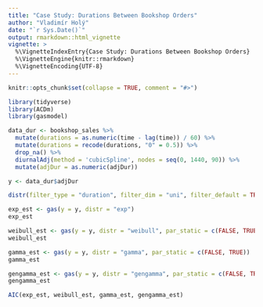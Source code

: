 ```yaml
---
title: "Case Study: Durations Between Bookshop Orders"
author: "Vladimír Holý"
date: "`r Sys.Date()`"
output: rmarkdown::html_vignette
vignette: >
  %\VignetteIndexEntry{Case Study: Durations Between Bookshop Orders}
  %\VignetteEngine{knitr::rmarkdown}
  %\VignetteEncoding{UTF-8}
---
```


```r
knitr::opts_chunk$set(collapse = TRUE, comment = "#>")
```

```r
library(tidyverse)
library(ACDm)
library(gasmodel)
```

``` r
data_dur <- bookshop_sales %>%
  mutate(durations = as.numeric(time - lag(time)) / 60) %>%
  mutate(durations = recode(durations, "0" = 0.5)) %>%
  drop_na() %>%
  diurnalAdj(method = 'cubicSpline', nodes = seq(0, 1440, 90)) %>%
  mutate(adjDur = as.numeric(adjDur))
```

``` r
y <- data_dur$adjDur
```

``` r
distr(filter_type = "duration", filter_dim = "uni", filter_default = TRUE)[, 1:3]
```

``` r
exp_est <- gas(y = y, distr = "exp")
exp_est
```

``` r
weibull_est <- gas(y = y, distr = "weibull", par_static = c(FALSE, TRUE))
weibull_est
```

``` r
gamma_est <- gas(y = y, distr = "gamma", par_static = c(FALSE, TRUE))
gamma_est
```

``` r
gengamma_est <- gas(y = y, distr = "gengamma", par_static = c(FALSE, TRUE, TRUE))
gengamma_est
```

``` r
AIC(exp_est, weibull_est, gamma_est, gengamma_est)
```
